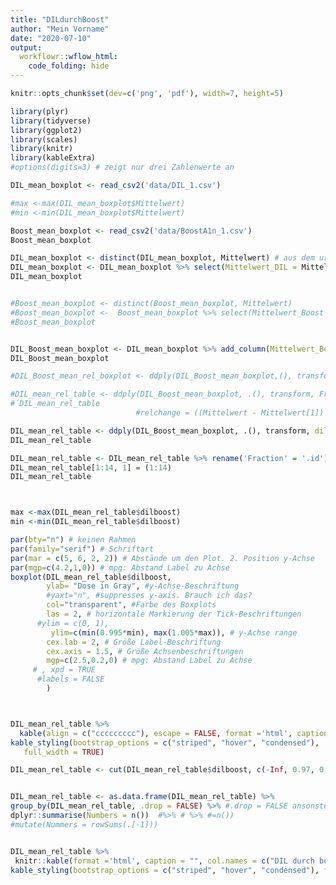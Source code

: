 ```yaml
---
title: "DILdurchBoost"
author: "Mein Vorname"
date: "2020-07-10"
output: 
  workflowr::wflow_html:
    code_folding: hide
---
```


```r

knitr::opts_chunk$set(dev=c('png', 'pdf'), width=7, height=5)

```


```r
library(plyr)
library(tidyverse)
library(ggplot2)
library(scales)
library(knitr)
library(kableExtra)
#options(digits=3) # zeigt nur drei Zahlenwerte an

DIL_mean_boxplot <- read_csv2('data/DIL_1.csv')

#max <-max(DIL_mean_boxplot$Mittelwert)
#min <-min(DIL_mean_boxplot$Mittelwert)

Boost_mean_boxplot <- read_csv2('data/BoostA1n_1.csv')
Boost_mean_boxplot 

DIL_mean_boxplot <- distinct(DIL_mean_boxplot, Mittelwert) # aus dem ursprünglichen tibble wird nur die column Mittelwert behalten
DIL_mean_boxplot <- DIL_mean_boxplot %>% select(Mittelwert_DIL = Mittelwert)
DIL_mean_boxplot


#Boost_mean_boxplot <- distinct(Boost_mean_boxplot, Mittelwert)
#Boost_mean_boxplot <-  Boost_mean_boxplot %>% select(Mittelwert_Boost = Mittelwert)
#Boost_mean_boxplot


DIL_Boost_mean_boxplot <- DIL_mean_boxplot %>% add_column(Mittelwert_Boost = Boost_mean_boxplot$Mittelwert)
DIL_Boost_mean_boxplot

#DIL_Boost_mean_rel_boxplot <- ddply(DIL_Boost_mean_boxplot,(), transform, Mittelwert.1 = (DIL_mean_boxplot / Boost_mean_boxplot[1]))

#DIL_mean_rel_table <- ddply(DIL_Boost_mean_boxplot, .(), transform, Fraction = 1:14) # adding column with fraction
#´DIL_mean_rel_table                            
                            #relchange = ((Mittelwert - Mittelwert[1]) / Mittelwert[1]) * 100) 

DIL_mean_rel_table <- ddply(DIL_Boost_mean_boxplot, .(), transform, dilboost = (Mittelwert_DIL/ Mittelwert_Boost[1])) 
DIL_mean_rel_table

DIL_mean_rel_table <- DIL_mean_rel_table %>% rename('Fraction' = '.id') #renmae column '.id' with 'Fraction'
DIL_mean_rel_table[1:14, 1] = (1:14) 
DIL_mean_rel_table



max <-max(DIL_mean_rel_table$dilboost)
min <-min(DIL_mean_rel_table$dilboost)

par(bty="n") # keinen Rahmen
par(family="serif") # Schriftart
par(mar = c(5, 6, 2, 2)) # Abstände um den Plot. 2. Position y-Achse
par(mgp=c(4.2,1,0)) # mpg: Abstand Label zu Achse
boxplot(DIL_mean_rel_table$dilboost, 
        ylab= "Dose in Gray", #y-Achse-Beschriftung  
        #yaxt="n", #suppresses y-axis. Brauch ich das? 
        col="transparent", #Farbe des Boxplots
        las = 2, # horizontale Markierung der Tick-Beschriftungen
      #ylim = c(0, 1),
         ylim=c(min(0.995*min), max(1.005*max)), # y-Achse range
        cex.lab = 2, # Größe Label-Beschriftung
        cex.axis = 1.5, # Größe Achsenbeschriftungen
        mgp=c(2.5,0.2,0) # mpg: Abstand Label zu Achse
     # , xpd = TRUE
      #labels = FALSE
        )



DIL_mean_rel_table %>%
  kable(align = c("ccccccccc"), escape = FALSE, format ='html', caption = "DIL durch Boost[1") %>%
kable_styling(bootstrap_options = c("striped", "hover", "condensed"), 
   full_width = TRUE) 

DIL_mean_rel_table <- cut(DIL_mean_rel_table$dilboost, c(-Inf, 0.97, 0.98, 0.99, 1.00, 1.01, 1.02, 1.03, Inf), labels=c('<97%', '97-98%', '98-99%', '99-100%', '100-101%', '101-102%', '102-103%', '>103%'))  # benutzt dplyr, 7 Intervalle 


DIL_mean_rel_table <- as.data.frame(DIL_mean_rel_table) %>%  
group_by(DIL_mean_rel_table, .drop = FALSE) %>% #.drop = FALSE ansonsten Fehlermeldung, weil  empty categories are dropped by default. You can change this behavior by adding .drop = FALSE
dplyr::summarise(Numbers = n())  #%>% # %>% #=n())   
#mutate(Nummers = rowSums(.[-1]))


DIL_mean_rel_table %>%
 knitr::kable(format ='html', caption = "", col.names = c("DIL durch boost_1", "Numbers")) %>%
kable_styling(bootstrap_options = c("striped", "hover", "condensed"), full_width = FALSE) 









```






